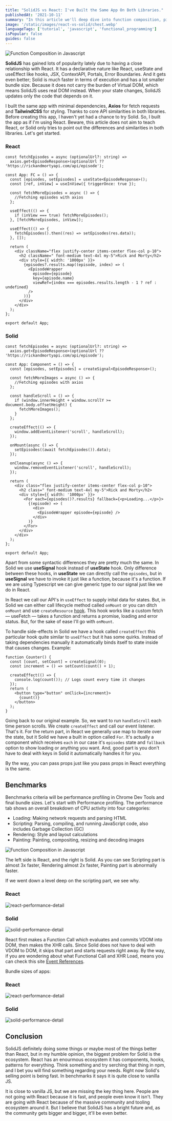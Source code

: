 ```yaml
---
title: "SolidJS vs React: I've Built the Same App On Both Libraries."
publishedAt: '2021-10-11'
summary: "In this article we'll deep dive into function composition, pipes, currying and partial applications with examples from real world."
image: '/static/images/react-vs-solid/chest.webp'
languageTags: ['tutorial', 'javascript', 'functional_programming']
isPopular: false
guides: false
---
```


![Function Composition in Javascript](/static/images/react-vs-solid/chest.webp)

**SolidJS** has gained lots of popularity lately due to having a close relationship with React.
It has a declarative nature like React, useState and useEffect like hooks, JSX, ContextAPI, Portals, Error Boundaries.
And it gets even better; Solid is much faster in terms of execution and has a lot smaller bundle size.
Because it does not carry the burden of Virtual DOM, which means SolidJS uses real DOM instead.
When your state changes, SolidJS updates only the code that depends on it.

I built the same app with minimal dependencies, **Axios** for fetch requests and **TailwindCSS** for styling. Thanks to core API similarities in both libraries.
Before creating this app, I haven't yet had a chance to try Solid. So, I built the app as if I'm using React. Beware, this article does not aim to teach React, or Solid only tries to point out the differences and similarities in both libraries. Let's get started.

### React

```tsx
const fetchEpisodes = async (optionalUrl?: string) =>
  axios.get<EpisodeResponse>(optionalUrl ?? 'https://rickandmortyapi.com/api/episode');

const App: FC = () => {
  const [episodes, setEpisodes] = useState<EpisodeResponse>();
  const [ref, inView] = useInView({ triggerOnce: true });

  const fetchMoreEpisodes = async () => {
    //Fetching episodes with axios
  };

  useEffect(() => {
    if (inView === true) fetchMoreEpisodes();
  }, [fetchMoreEpisodes, inView]);

  useEffect(() => {
    fetchEpisodes().then((res) => setEpisodes(res.data));
  }, []);

  return (
    <div className="flex justify-center items-center flex-col p-10">
      <h2 className=" font-medium text-4xl my-5">Rick and Morty</h2>
      <div style={{ width: '1000px' }}>
        {episodes?.results.map((episode, index) => (
          <EpisodeWrapper
            episode={episode}
            key={episode.name}
            viewRef={index === episodes.results.length - 1 ? ref : undefined}
          />
        ))}
      </div>
    </div>
  );
};

export default App;
```

### Solid

```tsx
const fetchEpisodes = async (optionalUrl?: string) =>
  axios.get<EpisodeResponse>(optionalUrl ?? 'https://rickandmortyapi.com/api/episode');

const App: Component = () => {
  const [episodes, setEpisodes] = createSignal<EpisodeResponse>();

  const fetchMoreImages = async () => {
    //Fetching episodes with axios
  };

  const handleScroll = () => {
    if (window.innerHeight + window.scrollY >= document.body.offsetHeight) {
      fetchMoreImages();
    }
  };

  createEffect(() => {
    window.addEventListener('scroll', handleScroll);
  });

  onMount(async () => {
    setEpisodes((await fetchEpisodes()).data);
  });

  onCleanup(async () => {
    window.removeEventListener('scroll', handleScroll);
  });

  return (
    <div class="flex justify-center items-center flex-col p-10">
      <h2 class=" font-medium text-4xl my-5">Rick and Morty</h2>
      <div style={{ width: '1000px' }}>
        <For each={episodes()?.results} fallback={<p>Loading...</p>}>
          {(episode) => (
            <div>
              <EpisodeWrapper episode={episode} />
            </div>
          )}
        </For>
      </div>
    </div>
  );
};

export default App;
```

Apart from some syntactic differences they are pretty much the same. In Solid we use **useSignal** hook instead of **useState** hook. Only difference between these hooks,
in **useState** we can directly call the `episodes`, but in **useSignal** we have to invoke it just like a function, because it's a function. If we are using Typescript
we can give generic type to our signal just like we do in React.

In React we call our API's in `useEffect` to supply inital data for states. But, in Solid we can either call lifecycle method called `onMount` or you can ditch
`onMount` and use `createResource` [hook](https://www.solidjs.com/examples/asyncresource). This hook works like a custom fetch — useFetch — takes a function and returns a promise, loading and error status. But, for the sake of ease
I'll go with `onMount`.

To handle side-effects in Solid we have a hook called `createEffect` this particular hook quite similar to `useEffect` but it has some quirks. Instead of taking dependencies manually
it automatically binds itself to state inside that causes changes. Example:

```tsx
function Counter() {
  const [count, setCount] = createSignal(0);
  const increment = () => setCount(count() + 1);

  createEffect(() => {
    console.log(count()); // Logs count every time it changes
  });
  return (
    <button type="button" onClick={increment}>
      {count()}
    </button>
  );
}
```

Going back to our original example. So, we want to run `handleScroll` each time person scrolls. We create `createEffect` and call our event listener. That's it.
For the return part, in React we generally use map to iterate over the state, but it Solid we have a built in option called `For`. It's actually a component which
receives `each` in our case it's `episodes` state and `fallback` option to show loading or anything you want. And, good part is you don't have to deal with keys
in Solid it automatically handles it for you.

By the way, you can pass props just like you pass props in React everything is the same.

## Benchmarks

Benchmarks criteria will be performance profiling in Chrome Dev Tools and final bundle sizes. Let's start with Performance profiling.
The performance tab shows an overall breakdown of CPU activity into four categories:

- Loading: Making network requests and parsing HTML
- Scripting: Parsing, compiling, and running JavaScript code, also includes Garbage Collection (GC)
- Rendering: Style and layout calculations
- Painting: Painting, compositing, resizing and decoding images

![Function Composition in Javascript](/static/images/react-vs-solid/compare-two-performance.webp)

The left side is React, and the right is Solid. As you can see Scripting part is almost 3x faster, Rendering almost 2x faster, Painting part is abnormally faster.

If we went down a level deep on the scripting part, we see why.

### React

![react-performance-detail](/static/images/react-vs-solid/react-performance-detail.webp)

### Solid

![solid-performance-detail](/static/images/react-vs-solid/solid-performance-details.webp)

React first makes a Function Call which evaluates and commits VDOM into DOM, then makes the XHR calls. Since Solid does not have to deal with VDOM to DOM, it skips that part and starts requests right away.
By the way, if you are wondering about what Functional Call and XHR Load, means you can check this site [Event References](https://developer.chrome.com/docs/devtools/evaluate-performance/performance-reference/).

Bundle sizes of apps:

### React

![react-performance-detail](/static/images/react-vs-solid/react-bundle.webp)

### Solid

![solid-performance-detail](/static/images/react-vs-solid/bundle-solid.webp)

## Conclusion

SolidJS definitely doing some things or maybe most of the things better than React, but in my humble opinion, the biggest problem for Solid is the ecosystem. React has an enourmous ecosystem it has components, hooks, patterns for everything.
Think something and try serching that thing in npm, and I bet you will find something regarding your needs. Right now Solid's selling point is being fast. In benchmarks it says
it is quite close to vanilla JS.

It is close to vanilla JS, but we are missing the key thing here. People are not going with React because it is fast, and people even know it isn't.
They are going with React because of the massive community and tooling ecosystem around it.
But I believe that SolidJS has a bright future and, as the community gets bigger and bigger, it'll be even better.
